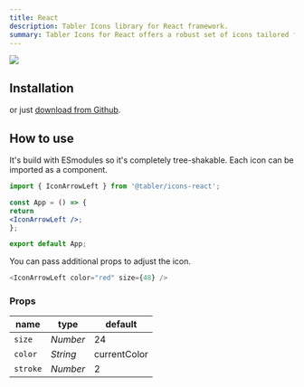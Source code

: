 ```yaml
---
title: React
description: Tabler Icons library for React framework.
summary: Tabler Icons for React offers a robust set of icons tailored for React applications, providing developers with a seamless way to enhance their user interfaces with high-quality, scalable graphics.
---
```


![](https://raw.githubusercontent.com/tabler/tabler-icons/master/.github/packages/og-package-react.png)

## Installation

<TabsPackage name="@tabler/icons-react" />

or just [download from Github](https://github.com/tabler/tabler-icons/releases).

## How to use

It's build with ESmodules so it's completely tree-shakable. Each icon can be imported as a component.

```jsx
import { IconArrowLeft } from '@tabler/icons-react';

const App = () => {
return
<IconArrowLeft />;
};

export default App;
```

You can pass additional props to adjust the icon.

```js
<IconArrowLeft color="red" size={48} />
```

### Props

| name          | type     | default      |
| ------------- | -------- | ------------ |
| `size`        | _Number_ | 24           |
| `color`       | _String_ | currentColor |
| `stroke`      | _Number_ | 2            |

